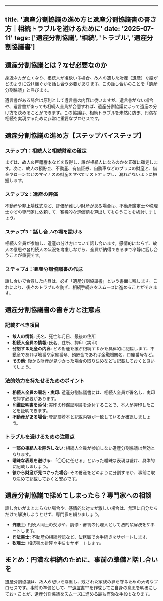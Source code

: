 
---
title: '遺産分割協議の進め方と遺産分割協議書の書き方｜相続トラブルを避けるために'
date: '2025-07-11'
tags: ['遺産分割協議', '相続', 'トラブル', '遺産分割協議書']
---

## 遺産分割協議とは？なぜ必要なのか

身近な方が亡くなり、相続人が複数いる場合、故人の遺した財産（遺産）を誰がどのように受け継ぐかを話し合う必要があります。この話し合いのことを「遺産分割協議」と呼びます。

遺言書がある場合は原則として遺言書の内容に従いますが、遺言書がない場合や、遺言書があっても相続人全員が合意すれば、遺産分割協議によって遺産の分け方を決めることができます。この協議は、相続トラブルを未然に防ぎ、円満な相続を実現するために非常に重要なプロセスです。

## 遺産分割協議の進め方【ステップバイステップ】

### ステップ1：相続人と相続財産の確定

まずは、故人の戸籍謄本などを取得し、誰が相続人になるのかを正確に確定します。次に、故人の預貯金、不動産、有価証券、自動車などのプラスの財産と、借金やローンなどのマイナスの財産をすべてリストアップし、漏れがないように把握します。

### ステップ2：遺産の評価

不動産や非上場株式など、評価が難しい財産がある場合は、不動産鑑定士や税理士などの専門家に依頼して、客観的な評価額を算出してもらうことを検討しましょう。

### ステップ3：話し合いの場を設ける

相続人全員が参加し、遺産の分け方について話し合います。感情的にならず、故人の意思や各相続人の状況を考慮しながら、全員が納得できるまで冷静に話し合うことが重要です。

### ステップ4：遺産分割協議書の作成

話し合いで合意した内容は、必ず「遺産分割協議書」という書面に残します。これにより、後々のトラブルを防ぎ、相続手続きをスムーズに進めることができます。

## 遺産分割協議書の書き方と注意点

### 記載すべき項目

*   **故人の情報:** 氏名、死亡年月日、最後の住所
*   **相続人全員の情報:** 氏名、住所、押印（実印）
*   **分割する財産の内容:** どの財産を誰が相続するかを具体的に記載します。不動産であれば地番や家屋番号、預貯金であれば金融機関名、口座番号など。
*   **その他:** 後から財産が見つかった場合の取り決めなども記載しておくと良いでしょう。

### 法的効力を持たせるためのポイント

*   **相続人全員の署名・実印:** 遺産分割協議書には、相続人全員が署名し、実印を押す必要があります。
*   **印鑑証明書を添付:** 実印の印鑑証明書を添付することで、本人が押印したことを証明できます。
*   **不動産がある場合:** 登記簿謄本と記載内容が一致しているか確認しましょう。

### トラブルを避けるための注意点

*   **一部の相続人を除外しない:** 相続人全員が参加しない遺産分割協議は無効となります。
*   **曖昧な表現を避ける:** 「〇〇に任せる」といった曖昧な表現は避け、具体的に記載しましょう。
*   **後から財産が見つかった場合:** その財産をどのように分割するか、事前に取り決めて記載しておくと安心です。

## 遺産分割協議で揉めてしまったら？専門家への相談

話し合いがまとまらない場合や、感情的な対立が激しい場合は、無理に自分たちだけで解決しようとせず、専門家を頼りましょう。

*   **弁護士:** 相続人同士の交渉や、調停・審判の代理人として法的な解決をサポートします。
*   **司法書士:** 不動産の相続登記など、法務局での手続きをサポートします。
*   **税理士:** 相続税の計算や申告をサポートします。

## まとめ：円満な相続のために、事前の準備と話し合いを

遺産分割協議は、故人の想いを尊重し、残された家族の絆を守るための大切なプロセスです。事前の準備として、**[遺言書](/articles/will-and-testament-guide)**を作成してご自身の意思を明確にしておくことが、遺産分割協議をスムーズに進める最も有効な手段となります。
